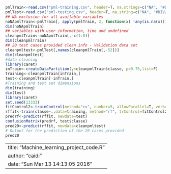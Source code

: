 
```r
pmlTrain<-read.csv("pml-training.csv", header=T, na.strings=c("NA", "#DIV/0!"))
pmlTest<-read.csv("pml-testing.csv", header=T, na.string=c("NA", "#DIV/0!"))
## NA exclusion for all available variables
noNApmlTrain<-pmlTrain[, apply(pmlTrain, 2, function(x) !any(is.na(x)))] 
dim(noNApmlTrain)
## variables with user information, time and undefined
cleanpmlTrain<-noNApmlTrain[,-c(1:8)]
dim(cleanpmlTrain)
## 20 test cases provided clean info - Validation data set
cleanpmltest<-pmlTest[,names(cleanpmlTrain[,-52])]
dim(cleanpmltest)
#data cleaning
library(caret)
inTrain<-createDataPartition(y=cleanpmlTrain$classe, p=0.75,list=F)
training<-cleanpmlTrain[inTrain,] 
test<-cleanpmlTrain[-inTrain,] 
#Training and test set dimensions
dim(training)
dim(test)
library(caret)
set.seed(13333)
fitControl2<-trainControl(method="cv", number=5, allowParallel=T, verbose=T)
rffit<-train(classe~.,data=training, method="rf", trControl=fitControl2, verbose=F)
predrf<-predict(rffit, newdata=test)
confusionMatrix(predrf, test$classe)
pred20<-predict(rffit, newdata=cleanpmltest)
# Output for the prediction of the 20 cases provided
pred20
```


---
title: "Machine_learning_project_code.R"
author: "caidi"
date: "Sun Mar 13 14:13:05 2016"
---
